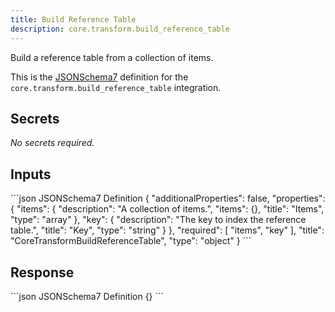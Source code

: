 ```yaml
---
title: Build Reference Table
description: core.transform.build_reference_table
---
```


Build a reference table from a collection of items.

This is the [JSONSchema7](https://json-schema.org/draft-07/json-schema-release-notes) definition for the `core.transform.build_reference_table` integration.


## Secrets
_No secrets required._

## Inputs

<CodeGroup>
```json JSONSchema7 Definition
{
    "additionalProperties": false,
    "properties": {
        "items": {
            "description": "A collection of items.",
            "items": {},
            "title": "Items",
            "type": "array"
        },
        "key": {
            "description": "The key to index the reference table.",
            "title": "Key",
            "type": "string"
        }
    },
    "required": [
        "items",
        "key"
    ],
    "title": "CoreTransformBuildReferenceTable",
    "type": "object"
}
```

</CodeGroup>

## Response

<CodeGroup>
```json JSONSchema7 Definition
{}
```

</CodeGroup>

